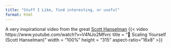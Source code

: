 ```yaml
---
title: "Stuff I Like, find interesting, or useful"
format: html
---
```


A very inspirational video from the great [Scott Hanselman](https://www.hanselman.com/)
{{< video https://www.youtube.com/watch?v=V4NJo2Mfvrc 
    title = "🚀 Scaling Yourself (Scott Hanselman)"
    width = "100%"
    height = "315"
    aspect-ratio="16x8" >}}
